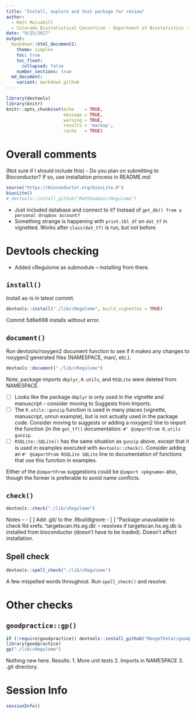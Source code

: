 ```yaml
---
title: "Install, explore and test package for review"
author: 
  - Matt Mulvahill
  - Colorado Biostatistical Consortium - Department of Biostatistics - CSPH
date: "9/25/2017"
output: 
  bookdown::html_document2:
    theme: simplex
    toc: true
    toc_float: 
      collapsed: false
    number_sections: true
  md_document:
    variant: markdown_github
---
```



```r
library(devtools)
library(knitr)
knitr::opts_chunk$set(echo    = TRUE,
                      message = TRUE,
                      warning = TRUE,
                      results = 'markup',
                      cache   = TRUE)
```

# Overall comments

(Not sure if I should include this)
- Do you plan on submitting to Bioconductor?  If so, use installation process in README.md:

```r
source("https://bioconductor.org/biocLite.R")
biocLite()
# devtools::install_github("MahShaaban/cRegulome")
```

- Just included database and connect to it? Instead of `get_db() from a personal dropbox account?`
- Something strange is happening with `print.tbl_df` on `dat_tf` in vignetted.
  Works after `class(dat_tf)` is run, but not before.

# Devtools checking

- Added cRegulome as submodule -- installing from there.



## `install()`

Install as-is in latest commit.

```r
devtools::install("./lib/cRegulome", build_vignettes = TRUE)
```

Commit 5d6e698 installs without error.



## `document()`

Run devtools/roxygen2 document function to see if it makes any changes to
roxygen2 generated files (NAMESPACE, man/, etc.). 

```r
devtools::document("./lib/cRegulome")
```

Note, package imports `dbplyr`, `R.utils`, and `RSQLite` were deleted from
NAMESPACE.

- [ ] Looks like the package `dbplyr` is only used in the vignette and manuscript
  -- consider moving to Suggests from Imports.
- [ ] The `R.utils::gunzip` function is used in many places (vignette, manuscript,
  unrun example), but is not actually used in the package code. Consider moving
  to suggests or adding a roxygen2 line to import the function (in the
  `get_tf()` documentation: `#' @importFrom R.utils gunzip`.
- [ ] `RSQLite::SQLite()` has the same situation as `gunzip` above, except that it
  is used in examples executed with `devtools::check()`.  Consider adding an 
  `#' @importFrom RSQLite SQLite` line to documentation of functions that use
  this function in examples.

Either of the `@importFrom` suggestions could be `@import <pkgname>` also,
though the former is preferable to avoid name conflicts.

## `check()`

```r
devtools::check("./lib/cRegulome")
```

Notes -- 
- [ ] Add .git/ to the .Rbuildignore
- [ ] "Package unavailable to check Rd xrefs: 'targetscan.Hs.eg.db' -- resolves if
  targetscan.hs.eg.db is installed from bioconductor (doesn't have to be
  loaded). Doesn't affect installation. 

## Spell check

```r
devtools::spell_check("./lib/cRegulome")
```

A few mispelled words throughout.  Run `spell_check()` and resolve.

# Other checks

## `goodpractice::gp()`

```r
if (!require(goodpractice)) devtools::install_github("MangoTheCat/goodpractice", ref = "v1.0.1")
library(goodpractice)
gp("./lib/cRegulome")
```

Nothing new here.  Results: 1. More unit tests 2. Imports in NAMESPACE 3. .git
directory.






# Session Info
```r
sessionInfo()
```
